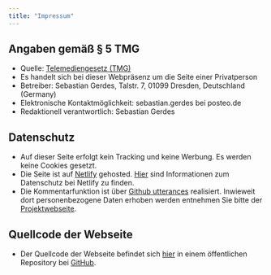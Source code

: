 ```yaml
---
title: "Impressum"
---
```

  
## Angaben gemäß § 5 TMG
  * Quelle: [Telemediengesetz (TMG)](https://www.gesetze-im-internet.de/tmg/BJNR017910007.html)
* Es handelt sich bei dieser Webpräsenz um die Seite einer Privatperson
* Betreiber: Sebastian Gerdes, Talstr. 7, 01099 Dresden, Deutschland (Germany)
* Elektronische Kontaktmöglichkeit: sebastian.gerdes bei posteo.de
* Redaktionell verantwortlich: Sebastian Gerdes

## Datenschutz
* Auf dieser Seite erfolgt kein Tracking und keine Werbung. Es werden keine Cookies gesetzt.
* Die Seite ist auf [Netlify](https://netlify.app/) gehosted. [Hier](https://www.netlify.com/privacy/) sind Informationen zum Datenschutz bei Netlify zu finden.
* Die Kommentarfunktion ist über [Github utterances](https://github.com/utterance/utterances) realisiert. Inwieweit dort personenbezogene Daten erhoben werden entnehmen Sie bitte der [Projektwebseite](https://github.com/utterance/utterances).

## Quellcode der Webseite
* Der Quellcode der Webseite befindet sich [hier](https://github.com/sebastian-gerdes/pv-dd) in einem öffentlichen Repository bei [GitHub](https://github.com/).